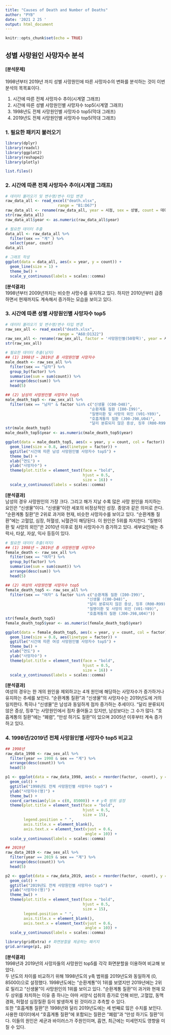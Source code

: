 ---
title: "Causes of Death and Number of Deaths"
author: "PYB"
date: '2021 2 25 '
output: html_document
---

```{r setup, include=FALSE}
knitr::opts_chunk$set(echo = TRUE)
```

## **성별 사망원인 사망자수 분석**

#### [분석문제]

1998년부터 2019년 까지 성별 사망원인에 따른 사망자수의 변화를 분석하는 것이 이번 분석의 목목표이다.

1. 시간에 따른 전체 사망자수 추이(시계열 그래프)
1. 시간에 따른 성별 사망원인별 사망자수 top5(시계열 그래프)
1. 1998년도 전체 사망원인별 사망자수 top5(막대 그래프)
1. 2019년도 전체 사망원인별 사망자수 top5(막대 그래프)

### 1. 필요한 패키지 불러오기
```{r}
library(dplyr)
library(readxl)
library(ggplot2)
library(reshape2)
library(plotly)
```

```{r, eval = F}
list.files()
```

### 2. 시간에 따른 전체 사망자수 추이(시계열 그래프)
```{r}
# 데이터 불러오기 및 변수명/변수 타입 변경
raw_data_all <- read_excel("death.xlsx",
                       range = "B1:D67")
raw_data_all <- rename(raw_data_all, year = 시점, sex = 성별, count = 데이터)
str(raw_data_all)
raw_data_all$year <- as.numeric(raw_data_all$year)

# 필요한 데이터 추출 
data_all <- raw_data_all %>% 
  filter(sex == "계" ) %>% 
  select(year, count)
data_all

# 그래프 작성
ggplot(data = data_all, aes(x = year, y = count)) + 
  geom_line(size = 1) +
  theme_bw() +
  scale_y_continuous(labels = scales::comma)
```

**[분석결과]**  
1998년부터 2009년까지는 비슷한 사망수를 유지하고 있다. 하지만 2010년부터 급증하면서 현재까지도 계속해서 증가하는 모습을 보이고 있다.

### 3. 시간에 따른 성별 사망원인별 사망자수 top5
```{r}
# 데이터 불러오기 및 변수명/변수 타입 변경
raw_sex_all <- read_excel("death.xlsx",
                       range = "A68:D1322")
raw_sex_all <- rename(raw_sex_all, factor = '사망원인별(50항목)', year = 시점, sex = 성별, count = 데이터)
str(raw_sex_all)

# 필요한 데이터 추출(남자)
## (1) 1998년 ~ 2019년 총 사망원인별 사망자수
male_death <- raw_sex_all %>% 
  filter(sex == "남자") %>% 
  group_by(factor) %>% 
  summarise(sum = sum(count)) %>% 
  arrange(desc(sum)) %>% 
  head(5)

## (2) 남성의 사망원인별 사망자수 top5
male_death_top5 <- raw_sex_all %>% 
  filter(sex == "남자" & factor %in% c("신생물 (C00-D48)",
                                     "순환계통 질환 (I00-I99)",
                                     "질병이환 및 사망의 외인 (V01-Y89)",
                                     "호흡계통의 질환 (J00-J98,U04)",
                                     "달리 분류되지 않은 증상, 징후 (R00-R99)"))
str(male_death_top5)
male_death_top5$year <- as.numeric(male_death_top5$year)

ggplot(data = male_death_top5, aes(x = year, y = count, col = factor)) + 
  geom_line(size = 0.8, aes(linetype = factor)) +
  ggtitle("시간에 따른 남성 사망원인별 사망자수 top5") + 
  theme_bw() + 
  xlab("연도") + 
  ylab("사망자수") + 
  theme(plot.title = element_text(face = "bold",
                                  hjust = 0.5,
                                  size = 16)) + 
  scale_y_continuous(labels = scales::comma)
```

**[분석결과]**  
남성의 경우 사망원인의 가장 크다. 그리고 해가 지날 수록 많은 사망 원인을 차지하는 요인은 "신생물"이다. "신생물"이란 세포의 비정상적인 성장. 종양과 같은 의미로 쓴다. "순환계통 질환"은 2위로 과거와 현재, 비슷한 사망자수를 보이고 있다. "순환계통 질환"에는 고혈압, 심장, 허혈성, 뇌혈관이 해당된다.  이 원인은 5위를 차지한다. "질병이환 및 사망의 외인"은 2010년 이후로 점차 사망자수가 증가하고 있다. 세부요인에는 추락사, 타살, 자살, 익사 등등이 있다. 

```{r}
# 필요한 데이터 추출(여자)
## (1) 1998년 ~ 2019년 총 사망원인별 사망자수
female_death <- raw_sex_all %>% 
  filter(sex == "여자") %>% 
  group_by(factor) %>% 
  summarise(sum = sum(count)) %>% 
  arrange(desc(sum)) %>% 
  head(5)

## (2) 여성의 사망원인별 사망자수 top5
female_death_top5 <- raw_sex_all %>% 
  filter(sex == "여자" & factor %in% c("순환계통 질환 (I00-I99)", 
                                    "신생물 (C00-D48)", 
                                    "달리 분류되지 않은 증상, 징후 (R00-R99)",
                                    "질병이환 및 사망의 외인 (V01-Y89)",
                                    "호흡계통의 질환 (J00-J98,U04)"))
str(female_death_top5)
female_death_top5$year <- as.numeric(female_death_top5$year)

ggplot(data = female_death_top5, aes(x = year, y = count, col = factor)) + 
  geom_line(size = 0.8, aes(linetype = factor)) +
  ggtitle("시간에 따른 여성 사망원인별 사망자수 top5") + 
  theme_bw() + 
  xlab("연도") + 
  ylab("사망자수") + 
  theme(plot.title = element_text(face = "bold",
                                  hjust = 0.5,
                                  size = 16)) + 
  scale_y_continuous(labels = scales::comma)
```

**[분석결과]**    
여성의 경우는 한 개의 원인을 제외하고는 4개 원인에 해당하는 사망자수가 증가하거나 유지하는 추세를 보인다. "순환계통 질환"과 "신생물"의 사망자수는 2019년도에 거의 일치한다. 특히나 "신생물"은 남성과 동일하게 점차 증가하는 추세이다. "달리 분류되지 않은 증상, 징후"는 사망원인에서 점차 줄어들고 있지만, 남성보다는 그 수가 많다. "호흡계통의 질환"에는 "폐렴", "만성 하기도 질환"이 있으며 2005년 이후부터 계속 증가하고 있다.

### 4. 1998년/2019년 전체 사망원인별 사망자수 top5 비교교
```{r}
## 1998년
raw_data_1998 <- raw_sex_all %>% 
  filter(year == 1998 & sex == "계") %>% 
  arrange(desc(count)) %>% 
  head(5)

p1 <- ggplot(data = raw_data_1998, aes(x = reorder(factor, -count), y = count, fill = factor)) + 
  geom_col() +
  ggtitle("1998년도 전체 사망원인별 사망자수 top5") + 
  ylab("사망자수(명)") +
  theme_bw() + 
  coord_cartesian(ylim = c(0, 85000)) + # y축 범위 설정
  theme(plot.title = element_text(face = "bold",
                                  hjust = 0.5,
                                  size = 15),
        legend.position = " ",
        axis.title.x = element_blank(),
        axis.text.x = element_text(vjust = 0.6,
                                   angle = 10)) + 
  scale_y_continuous(labels = scales::comma)

## 2019년
raw_data_2019 <- raw_sex_all %>% 
  filter(year == 2019 & sex == "계") %>% 
  arrange(desc(count)) %>% 
  head(5)

p2 <- ggplot(data = raw_data_2019, aes(x = reorder(factor, -count), y = count, fill = factor)) + 
  geom_col() +
  ggtitle("2019년도 전체 사망원인별 사망자수 top5") + 
  ylab("사망자수(명)") +
  theme_bw() + 
  theme(plot.title = element_text(face = "bold",
                                  hjust = 0.5,
                                  size = 15),
        legend.position = " ",
        axis.title.x = element_blank(),
        axis.text.x = element_text(vjust = 0.6,
                                   angle = 10)) + 
  scale_y_continuous(labels = scales::comma)

library(gridExtra) # 화면분할을 제공하는 패키지
grid.arrange(p1, p2)

```

**[분석결과]**  
1998년과 2019년의 사망자들의 사망원인 top5를 각각 화면분할을 이용하여 비교해 보았다.  
두 년도의 차이를 비교하기 위해 1998년도의 y축 범위를 2019년도와 동일하게 (0, 85000)으로 설정했다. 1998년도에는 "순환계통"이 1위를 보였지만 2019년에는 2위로 밀리고 "신생물"이 사망원인의 1위를 보이고 있다. "순환계통 질환"이 과거와 현재 모두 상위를 차치하는 이유 중 하나는 아마 서양식 섭취의 증가로 인해 비만, 고혈압, 동맥경화, 허혈성 심장질환 등이 발생하게 된 것이라고 추측할 수 있다.  
또한 "호흡계통 질환"은 1998년와 달리 2019년도에는 세 번째로 많은 수치를 보인다. 사용한 데이터에서 "호흡계통 질환"에 포함되는 질환은 "폐렴"과 "만성 하기도 질환"이다. 이들의 원인은 세균과 바이러스가 주원인이며, 흡연, 최근에는 미세먼지도 영향을 미칠 수 있다.
